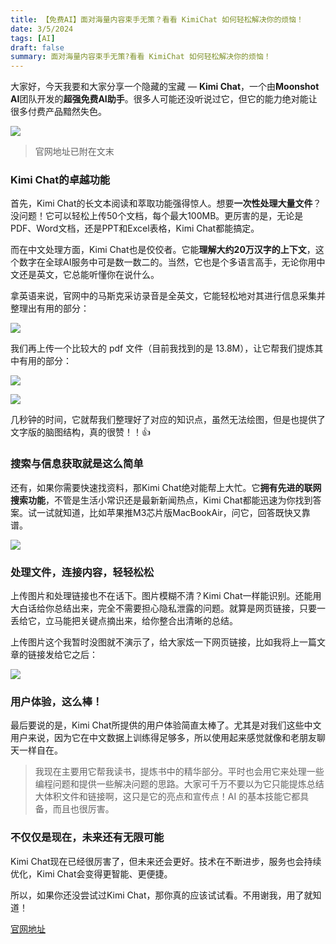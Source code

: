 ```yaml
---
title: 【免费AI】面对海量内容束手无策？看看 KimiChat 如何轻松解决你的烦恼！
date: 3/5/2024
tags: [AI]
draft: false
summary: 面对海量内容束手无策?看看 KimiChat 如何轻松解决你的烦恼！
---
```


大家好，今天我要和大家分享一个隐藏的宝藏 — **Kimi Chat**，一个由**Moonshot AI**团队开发的**超强免费AI助手**。很多人可能还没听说过它，但它的能力绝对能让很多付费产品黯然失色。

![](https://note.ihsxu.com/api/imgs/1709566871321.webp)

> 官网地址已附在文末

### **Kimi Chat的卓越功能**

首先，Kimi Chat的长文本阅读和萃取功能强得惊人。想要**一次性处理大量文件**？没问题！它可以轻松上传50个文档，每个最大100MB。更厉害的是，无论是PDF、Word文档，还是PPT和Excel表格，Kimi Chat都能搞定。

而在中文处理方面，Kimi Chat也是佼佼者。它能**理解大约20万汉字的上下文**，这个数字在全球AI服务中可是数一数二的。当然，它也是个多语言高手，无论你用中文还是英文，它总能听懂你在说什么。

拿英语来说，官网中的马斯克采访录音是全英文，它能轻松地对其进行信息采集并整理出有用的部分：

![](https://note.ihsxu.com/api/imgs/1709567023561.webp)

我们再上传一个比较大的 pdf 文件（目前我找到的是 13.8M），让它帮我们提炼其中有用的部分：

![](https://note.ihsxu.com/api/imgs/1709567443663.webp)

![](https://note.ihsxu.com/api/imgs/1709567468008.webp)

几秒钟的时间，它就帮我们整理好了对应的知识点，虽然无法绘图，但是也提供了文字版的脑图结构，真的很赞！！👍

### **搜索与信息获取就是这么简单**

还有，如果你需要快速找资料，那Kimi Chat绝对能帮上大忙。它**拥有先进的联网搜索功能**，不管是生活小常识还是最新新闻热点，Kimi Chat都能迅速为你找到答案。试一试就知道，比如苹果推M3芯片版MacBookAir，问它，回答既快又靠谱。

![](https://note.ihsxu.com/api/imgs/1709567791312.webp)

### **处理文件，连接内容，轻轻松松**

上传图片和处理链接也不在话下。图片模糊不清？Kimi Chat一样能识别。还能用大白话给你总结出来，完全不需要担心隐私泄露的问题。就算是网页链接，只要一丢给它，立马能把关键点摘出来，给你整合出清晰的总结。

上传图片这个我暂时没图就不演示了，给大家炫一下网页链接，比如我将上一篇文章的链接发给它之后：

![](https://note.ihsxu.com/api/imgs/1709568170581.webp)

### **用户体验，这么棒！**

最后要说的是，Kimi Chat所提供的用户体验简直太棒了。尤其是对我们这些中文用户来说，因为它在中文数据上训练得足够多，所以使用起来感觉就像和老朋友聊天一样自在。

> 我现在主要用它帮我读书，提炼书中的精华部分。平时也会用它来处理一些编程问题和提供一些解决问题的思路。大家可千万不要以为它只能提炼总结大体积文件和链接啊，这只是它的亮点和宣传点！AI 的基本技能它都具备，而且也很厉害。

### **不仅仅是现在，未来还有无限可能**

Kimi Chat现在已经很厉害了，但未来还会更好。技术在不断进步，服务也会持续优化，Kimi Chat会变得更智能、更便捷。

所以，如果你还没尝试过Kimi Chat，那你真的应该试试看。不用谢我，用了就知道！

[官网地址](https://kimi.moonshot.cn/)


